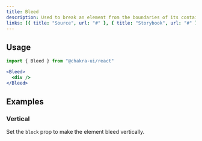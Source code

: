 ```yaml
---
title: Bleed
description: Used to break an element from the boundaries of its container
links: [{ title: "Source", url: "#" }, { title: "Storybook", url: "#" }]
---
```


<ExampleTabs name="bleed-basic" />

## Usage

```jsx
import { Bleed } from "@chakra-ui/react"
```

```jsx
<Bleed>
  <div />
</Bleed>
```

## Examples

### Vertical

Set the `block` prop to make the element bleed vertically.

<ExampleTabs name="bleed-vertical" />
